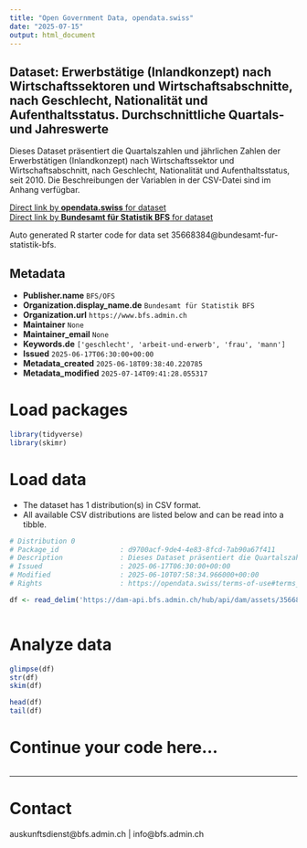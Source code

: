 ```yaml
---
title: "Open Government Data, opendata.swiss"
date: "2025-07-15"
output: html_document
---
```


## Dataset: Erwerbstätige (Inlandkonzept) nach Wirtschaftssektoren und Wirtschaftsabschnitte, nach Geschlecht, Nationalität und Aufenthaltsstatus. Durchschnittliche Quartals- und Jahreswerte

Dieses Dataset präsentiert die Quartalszahlen und jährlichen Zahlen der Erwerbstätigen (Inlandkonzept) nach Wirtschaftssektor und Wirtschaftsabschnitt, nach Geschlecht, Nationalität und Aufenthaltsstatus, seit 2010. Die Beschreibungen der Variablen in der CSV-Datei sind im Anhang verfügbar.

[Direct link by **opendata.swiss** for dataset](https://opendata.swiss/de/dataset/erwerbstatige-inlandkonzept-nach-wirtschaftssektoren-und-wirtschaftsabschnitte-nach-geschlecht-1)<br>
[Direct link by **Bundesamt für Statistik BFS** for dataset](https://www.bfs.admin.ch/asset/de/ts-x-03.02.01.08.01)

Auto generated R starter code for data set 35668384@bundesamt-fur-statistik-bfs.

## Metadata

- **Publisher.name** `BFS/OFS`
- **Organization.display_name.de** `Bundesamt für Statistik BFS`
- **Organization.url** `https://www.bfs.admin.ch`
- **Maintainer** `None`
- **Maintainer_email** `None`
- **Keywords.de** `['geschlecht', 'arbeit-und-erwerb', 'frau', 'mann']`
- **Issued** `2025-06-17T06:30:00+00:00`
- **Metadata_created** `2025-06-18T09:38:40.220785`
- **Metadata_modified** `2025-07-14T09:41:28.055317`


# Load packages

```r

library(tidyverse)
library(skimr)

```

# Load data

-   The dataset has 1 distribution(s) in CSV format.
-   All available CSV distributions are listed below and can be read into a tibble.

```r

# Distribution 0
# Package_id               : d9700acf-9de4-4e83-8fcd-7ab90a67f411
# Description              : Dieses Dataset präsentiert die Quartalszahlen und jährlichen Zahlen der Erwerbstätigen (Inlandkonzept) nach Wirtschaftssektor und Wirtschaftsabschnitt, nach Geschlecht, Nationalität und Aufenthaltsstatus, seit 2010. Die Beschreibungen der Variablen in der CSV-Datei sind im Anhang verfügbar.
# Issued                   : 2025-06-17T06:30:00+00:00
# Modified                 : 2025-06-10T07:58:34.966000+00:00
# Rights                   : https://opendata.swiss/terms-of-use#terms_by_ask

df <- read_delim('https://dam-api.bfs.admin.ch/hub/api/dam/assets/35668389/master')



```

# Analyze data

```r

glimpse(df)
str(df)
skim(df)

head(df)
tail(df)

```

# Continue your code here...

```r

```

------------------------------------------------------------------------

# Contact

auskunftsdienst@bfs.admin.ch | info@bfs.admin.ch
